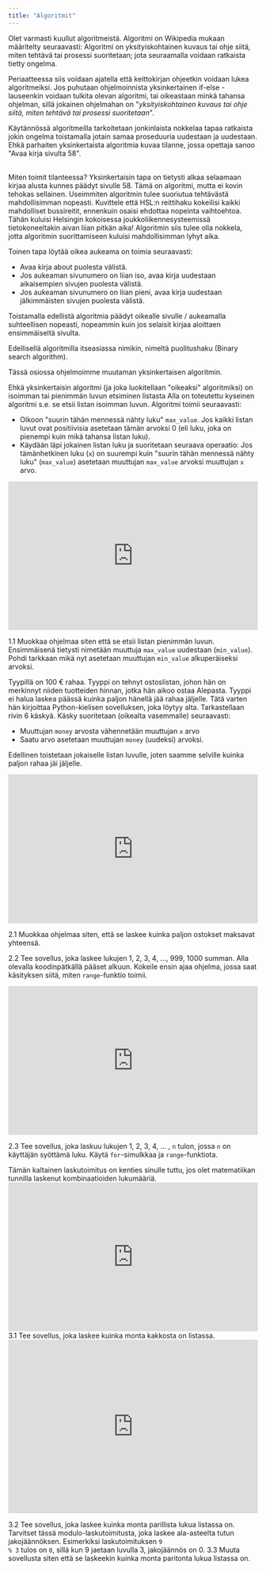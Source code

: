 ```yaml
---
title: "Algoritmit"
---
```


Olet varmasti kuullut algoritmeistä. Algoritmi on Wikipedia mukaan määritelty seuraavasti:
<Quote>Algoritmi on yksityiskohtainen kuvaus tai ohje siitä, miten tehtävä tai prosessi suoritetaan; jota seuraamalla voidaan ratkaista tietty ongelma.</Quote>

Periaatteessa siis voidaan ajatella että keittokirjan ohjeetkin voidaan lukea algoritmeiksi. Jos puhutaan ohjelmoinnista yksinkertainen if-else -lauseenkin voidaan
tulkita olevan algoritmi, tai oikeastaan minkä tahansa ohjelman, sillä jokainen ohjelmahan on "<em>yksityiskohtainen kuvaus tai ohje siitä, miten tehtävä tai prosessi suoritetaan</em>".

<Obs>
Käytännössä algoritmeilla tarkoitetaan jonkinlaista nokkelaa tapaa ratkaista jokin ongelma toistamalla jotain samaa proseduuria uudestaan ja uudestaan.
Ehkä parhaiten yksinkertaista algoritmia kuvaa tilanne, jossa opettaja sanoo "Avaa kirja sivulta 58".
<br/><br/>
 

Miten toimit tilanteessa? Yksinkertaisin tapa on tietysti alkaa selaamaan kirjaa alusta kunnes päädyt sivulle 58. Tämä on algoritmi, mutta ei kovin tehokas sellainen.
Useimmiten algoritmin tulee suoriutua tehtävästä mahdollisimman nopeasti. Kuvittele että HSL:n reittihaku kokeilisi kaikki mahdolliset bussireitit, ennenkuin osaisi ehdottaa nopeinta
vaihtoehtoa. Tähän kuluisi Helsingin kokoisessa joukkoliikennesysteemissä tietokoneeltakin aivan liian pitkän aika! Algoritmin siis tulee olla nokkela, jotta
algoritmin suorittamiseen kuluisi mahdollisimman lyhyt aika.


Toinen tapa löytää oikea aukeama on toimia seuraavasti:

* Avaa kirja about puolesta välistä.
* Jos aukeaman sivunumero on liian iso, avaa kirja uudestaan aikaisempien sivujen puolesta välistä.
* Jos aukeaman sivunumero on liian pieni, avaa kirja uudestaan jälkimmäisten sivujen puolesta välistä.

Toistamalla edellistä algoritmia päädyt oikealle sivulle / aukeamalla suhteellisen nopeasti, nopeammin kuin jos selaisit kirjaa aloittaen ensimmäiseltä sivulta.

Edellisellä algoritmilla itseasiassa nimikin, nimeltä puolitushaku (Binary search algorithm).
</Obs>

Tässä osiossa ohjelmoimme muutaman yksinkertaisen algoritmin.

<Segment title="1. Isoimman luvun etsiminen listasta">
<p>Ehkä yksinkertaisin algoritmi (ja joka luokitellaan "oikeaksi" algoritmiksi) on isoimman tai pienimmän luvun etsiminen listasta
Alla on toteutettu kyseinen algoritmi s.e. se etsii listan isoimman luvun. Algoritmi toimii seuraavasti:  </p>


* Olkoon "suurin tähän mennessä nähty luku" <code>max_value</code>. Jos kaikki listan luvut ovat positiivisia asetetaan tämän arvoksi 0 (eli luku, joka on pienempi 
kuin mikä tahansa listan luku).
* Käydään läpi jokainen listan luku ja suoritetaan seuraava operaatio: Jos tämänhetkinen luku (<code>x</code>) on suurempi kuin "suurin tähän
mennessä nähty luku" (<code>max_value</code>) asetetaan muuttujan <code>max_value</code> arvoksi muuttujan <code>x</code> arvo. 

<iframe src="https://trinket.io/embed/python3/b73ba4628c?runOption=run" width="100%" height="300" frameborder="0" marginwidth="0" marginheight="0" allowfullscreen></iframe>

<Task> 1.1</Task>
Muokkaa ohjelmaa siten että se etsii listan pienimmän luvun. Ensimmäisenä tietysti nimetään muuttuja <code>max_value</code> uudestaan (<code>min_value</code>). Pohdi tarkkaan mikä
nyt asetetaan muuttujan <code>min_value</code> alkuperäiseksi arvoksi.
</Segment>

<Segment title="2. Listan lukujen summa">
Tyypillä on 100 € rahaa. Tyyppi on tehnyt ostoslistan, johon hän on merkinnyt niiden tuotteiden hinnan, jotka hän aikoo ostaa Alepasta.
Tyyppi ei halua laskea päässä kuinka paljon hänellä jää rahaa jäljelle. Tätä varten hän kirjoittaa Python-kielisen sovelluksen, joka löytyy alta.
<Obs>
Tarkastellaan rivin 6 käskyä. Käsky suoritetaan (oikealta vasemmalle) seuraavasti:

* Muuttujan <code>money</code> arvosta vähennetään muuttujan <code>x</code> arvo
* Saatu arvo asetetaan muuttujan <code>money</code> (uudeksi) arvoksi.

Edellinen toistetaan jokaiselle listan luvulle, joten saamme selville kuinka paljon rahaa jäi jäljelle.
</Obs>

<iframe src="https://trinket.io/embed/python3/88d75f3113?runOption=run" width="100%" height="300" frameborder="0" marginwidth="0" marginheight="0" allowfullscreen></iframe>

<Task>2.1</Task>
Muokkaa ohjelmaa siten, että se laskee kuinka paljon ostokset maksavat yhteensä.

<Task>2.2</Task>
Tee sovellus, joka laskee lukujen 1, 2, 3, 4, ..., 999, 1000 summan. Alla olevalla koodinpätkällä pääset alkuun. Kokeile ensin ajaa ohjelma, jossa saat käsityksen siitä,
miten <code>range</code>-funktio toimii.

<iframe src="https://trinket.io/embed/python3/123c5b848e?runOption=run" width="100%" height="300" frameborder="0" marginwidth="0" marginheight="0" allowfullscreen></iframe>

<Task>2.3</Task>
Tee sovellus, joka laskuu lukujen 1, 2, 3, 4, ... , <code>n</code> tulon, jossa <code>n</code> on käyttäjän syöttämä luku. Käytä <code>for</code>-simulkkaa
ja <code>range</code>-funktiota.

<Obs>
Tämän kaltainen laskutoimitus on kenties sinulle tuttu, jos olet matematiikan tunnilla laskenut kombinaatioiden lukumääriä.
</Obs>

<iframe src="https://trinket.io/embed/python3/df422540af" width="100%" height="300" frameborder="0" marginwidth="0" marginheight="0" allowfullscreen></iframe>
</Segment>

<Segment title="3. Tietyn alkion lukumäärä listassa">
<Task>3.1</Task>
Tee sovellus, joka laskee kuinka monta kakkosta on listassa.
<iframe src="https://trinket.io/embed/python3/4eb1edbca2?runOption=run" width="100%" height="350" frameborder="0" marginwidth="0" marginheight="0" allowfullscreen></iframe>

<Task>3.2</Task>
Tee sovellus, joka laskee kuinka monta parillista lukua listassa on. Tarvitset tässä modulo-laskutoimitusta, joka laskee ala-asteelta tutun jakojäännöksen. 
Esimerkiksi laskutoimituksen <Code>9 % 3</Code> tulos on <code>0</code>, sillä kun 9 jaetaan luvulla 3, jakojäännös on 0.
<Task>3.3</Task>
Muuta sovellusta siten että se laskeekin kuinka monta paritonta lukua listassa on.
</Segment>
